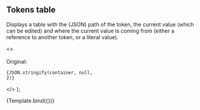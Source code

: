 

<Meta title="TokensTable" component={TokensTable} />

## Tokens table

Displays a table with the (JSON) path of the token, the current value (which can be
edited) and where the current value is coming from (either a reference to another
token, or a literal value).

  <>
    <TokensTable container={container} />
    <br />
    <br />
    Original:
    <div>
      <pre><code>{JSON.stringify(container, null, 2)}</code></pre>
    </div>
  </>
);

<Canvas>
  <Story name="Default" args={{container: ofDesignTokens}}>
  {Template.bind({})}
  </Story>
</Canvas>

<ArgsTable of={TokensTable} />
